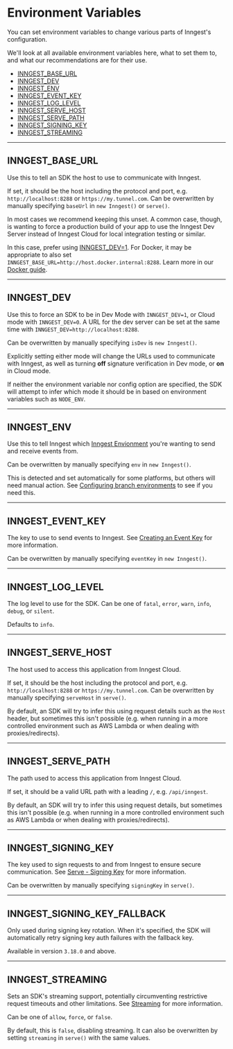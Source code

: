 # Environment Variables

You can set environment variables to change various parts of Inngest's configuration.

We'll look at all available environment variables here, what to set them to, and what our recommendations are for their use.

- [INNGEST_BASE_URL](#inngest-base-url)
- [INNGEST_DEV](#inngest-dev)
- [INNGEST_ENV](#inngest-env)
- [INNGEST_EVENT_KEY](#inngest-event-key)
- [INNGEST_LOG_LEVEL](#inngest-log-level)
- [INNGEST_SERVE_HOST](#inngest-serve-host)
- [INNGEST_SERVE_PATH](#inngest-serve-path)
- [INNGEST_SIGNING_KEY](#inngest-signing-key)
- [INNGEST_STREAMING](#inngest-streaming)

---

## INNGEST_BASE_URL

Use this to tell an SDK the host to use to communicate with Inngest.

If set, it should be the host including the protocol and port, e.g. `http://localhost:8288` or `https://my.tunnel.com`. Can be overwritten by manually specifying `baseUrl` in `new Inngest()` or `serve()`.

In most cases we recommend keeping this unset. A common case, though, is wanting
to force a production build of your app to use the Inngest Dev Server instead of
Inngest Cloud for local integration testing or similar.

In this case, prefer using [INNGEST_DEV=1](#inngest-dev). For Docker, it may be
appropriate to also set `INNGEST_BASE_URL=http://host.docker.internal:8288`. Learn more in our [Docker guide](/docs/guides/development-with-docker).

---

## INNGEST_DEV

Use this to force an SDK to be in Dev Mode with `INNGEST_DEV=1`, or Cloud mode
with `INNGEST_DEV=0`. A URL for the dev server can be set at the same time with `INNGEST_DEV=http://localhost:8288`.

Can be overwritten by manually specifying `isDev` is `new Inngest()`.

Explicitly setting either mode will change the URLs used to communicate with
Inngest, as well as turning **off** signature verification in Dev mode, or **on** in
Cloud mode.

If neither the environment variable nor config option are specified, the SDK will
attempt to infer which mode it should be in based on environment variables such
as `NODE_ENV`.

---

## INNGEST_ENV

Use this to tell Inngest which [Inngest Envionment](/docs/platform/environments?ref=environment-variables) you're wanting to send and receive events from.

Can be overwritten by manually specifying `env` in `new Inngest()`.

This is detected and set automatically for some platforms, but others will need manual action. See [Configuring branch environments](/docs/platform/environments#configuring-branch-environments?ref=environment-variables) to see if you need this.

---

## INNGEST_EVENT_KEY

The key to use to send events to Inngest. See [Creating an Event Key](/docs/events/creating-an-event-key?ref=environment-variables) for more information.

Can be overwritten by manually specifying `eventKey` in `new Inngest()`.

---

## INNGEST_LOG_LEVEL

The log level to use for the SDK. Can be one of `fatal`, `error`, `warn`, `info`, `debug`, or `silent`.

Defaults to `info`.

---

## INNGEST_SERVE_HOST

The host used to access this application from Inngest Cloud.

If set, it should be the host including the protocol and port, e.g. `http://localhost:8288` or `https://my.tunnel.com`. Can be overwritten by manually specifying `serveHost` in `serve()`.

By default, an SDK will try to infer this using request details such as the `Host` header, but sometimes this isn't possible (e.g. when running in a more controlled environment such as AWS Lambda or when dealing with proxies/redirects).

---

## INNGEST_SERVE_PATH

The path used to access this application from Inngest Cloud.

If set, it should be a valid URL path with a leading `/`, e.g. `/api/inngest`.

By default, an SDK will try to infer this using request details, but sometimes this isn't possible (e.g. when running in a more controlled environment such as AWS Lambda or when dealing with proxies/redirects).

---

## INNGEST_SIGNING_KEY

The key used to sign requests to and from Inngest to ensure secure communication. See [Serve - Signing Key](/docs/learn/serving-inngest-functions#signing-key?ref=environment-variables) for more information.

Can be overwritten by manually specifying `signingKey` in `serve()`.

---

## INNGEST_SIGNING_KEY_FALLBACK

Only used during signing key rotation. When it's specified, the SDK will automatically retry signing key auth failures with the fallback key.

Available in version `3.18.0` and above.

---

## INNGEST_STREAMING

Sets an SDK's streaming support, potentially circumventing restrictive request timeouts and other limitations. See [Streaming](/docs/streaming?ref=environment-variables) for more information.

Can be one of `allow`, `force`, or `false`.

By default, this is `false`, disabling streaming. It can also be overwritten by setting `streaming` in `serve()` with the same values.
